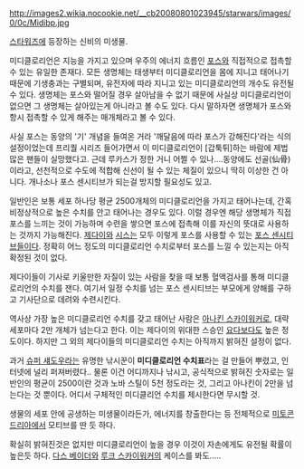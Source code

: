 http://images2.wikia.nocookie.net/__cb20080801023945/starwars/images/0/0c/Midibp.jpg

[[스타워즈]]에 등장하는 신비의 미생물.

미디클로리언은 지능을 가지고 있으며 우주의 에너지 흐름인 [[포스]]와 직접적으로 접촉할 수 있는 유일한 존재다. 모든 생명체는 태생부터 미디클로리언을 몸에 지니고 태어나기 때문에 기생충과는 구별되며, 유전자에 따라 지니고 있는 미디클로리언의 개수도 유전될 수 있다. 생명체는 포스와 떨어질 경우 살아남을 수 없기 때문에 사실상 미디클로리언이 없으면 그 생명체는 살아있는게 아니라고 볼 수도 있다. 다시 말하자면 생명체가 포스와 항시 접촉할 수 있게 해주는 매개체라고 볼 수 있다.

사실 포스는 동양의 '기' 개념을 들여온 거라 '깨달음에 따라 포스가 강해진다'라는 식의 설정이었는데 프리퀄 시리즈 들어가면서 이 미디클로리언이 [갑툭튀]하는 바람에 제법 많은 팬들이 실망했다고. 근데 루카스가 정한 거니 어쩔 수 있나....동양에도 선골(仙骨)이라고, 선천적으로 수도에 적합해 신선이 될 수 있는 체질이 있으니 딱히 이상한 건 아니다. 개나소나 포스 센시티브가 되는걸 방지할 필요성도 있고.

일반인은 보통 세포 하나당 평균 2500개체의 미디클로리언을 가지고 태어나는데, 간혹 비정상적으로 높은 수치를 안고 태어나는 경우도 있다. 이럴 경우엔 해당 생명체가 직접 포스를 느끼는 것이 가능하며 수련을 쌓으면 포스에 접촉해 이를 자신의 뜻대로 사용하는 것까지 가능해진다. [[제다이]]와 [[시스]]는 모두 이렇게 포스를 사용할 수 있는 [[포스 센시티브]]들이다. 정확히 어느 정도의 미디클로리언 수치로부터 포스를 느낄 수 있는지는 아직 확정된 것이 없다.

제다이들이 기사로 키울만한 자질이 있는 사람을 찾을 때 보통 혈액검사를 통해 미디클로리언의 수치를 잰다. 여기서 일정 수치를 넘는 포스 센시티브는 부모에게 양해를 구하고 기사단으로 데려와 수련시킨다.

역사상 가장 높은 미디클로리언 수치를 갖고 태어난 사람은 [[아나킨 스카이워커]]로, 대략 세포마다 2만 개체가 넘는다고 한다. 이는 제다이의 위대한 스승인 [[요다]]보다도 높은 정도이다. 하지만 그 외의 제다이들의 미디클로리언 수치는 아직까지 밝혀진 설정이 없다.

과거 [[슈퍼 섀도우]]라는 유명한 낚시꾼이 '''미디클로리언 수치표'''라는 걸 만들어 뿌렸고, 인터넷에 널리 퍼져버렸다.. 물론 이건 어디까지나 낚시고, 공식적으로 밝혀진 숫자로는 일반인의 평균이 2500이란 것과 노바 스틸이 5천 정도라는 것, 그리고 아나킨이 2만을 넘는다는 것 뿐이다. 어디서 구체적인 미디클리언 수치를 제시한다면 무시할 것.

생물의 세포 안에 공생하는 미생물이라든가, 에너지를 창출한다는 등 전체적으로 [[미토콘드리아]]에서 모티브를 딴 듯 하다.

확실히 밝혀진것은 없지만 미디클로리언이 높을 경우 이것이 자손에게도 유전될 확률이 높은듯 하다. [[다스 베이더]]와 [[루크 스카이워커]]의 케이스를 봐도.....
